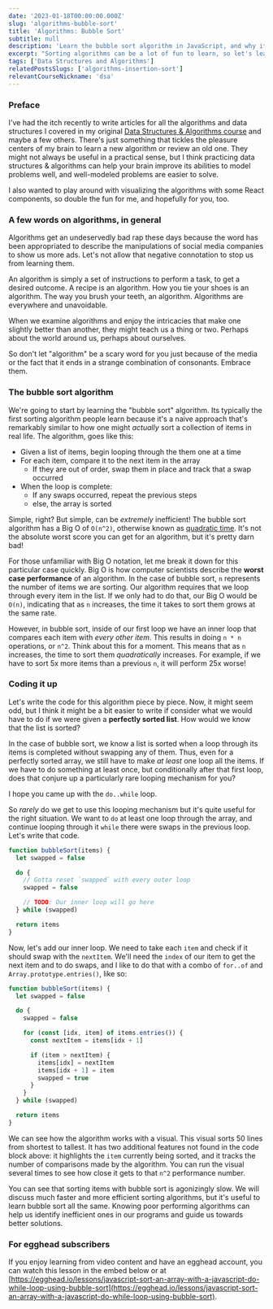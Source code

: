 ```yaml
---
date: '2023-01-18T00:00:00.000Z'
slug: 'algorithms-bubble-sort'
title: 'Algorithms: Bubble Sort'
subtitle: null
description: 'Learn the bubble sort algorithm in JavaScript, and why it is such a bad way to sort items'
excerpt: "Sorting algorithms can be a lot of fun to learn, so let's learn and visualize the bubble sort algorithm in JavaScript."
tags: ['Data Structures and Algorithms']
relatedPostsSlugs: ['algorithms-insertion-sort']
relevantCourseNickname: 'dsa'
---
```



### Preface

I've had the itch recently to write articles for all the algorithms and data structures I covered in my original [Data Structures & Algorithms course](https://egghead.io/courses/data-structures-and-algorithms-in-javascript) and maybe a few others. <Marker content="Who knows? Maybe start working on another course." /> There's just something that tickles the pleasure centers of my brain to learn a new algorithm or review an old one. They might not always be useful in a practical sense, <Marker content="You will literally never use bubble sort at work, except as a joke." /> but I think practicing data structures & algorithms can help your brain improve its abilities to model problems well, and well-modeled problems are easier to solve.

I also wanted to play around with visualizing the algorithms with some React components, so double the fun for me, and hopefully for you, too.

### A few words on algorithms, in general

Algorithms get an undeservedly bad rap these days because the word has been appropriated to describe the manipulations of social media companies to show us more ads. Let's not allow that negative connotation to stop us from learning them.

An algorithm is simply a set of instructions to perform a task, to get a desired outcome. A recipe is an algorithm. How you tie your shoes is an algorithm. The way you brush your teeth, an algorithm. Algorithms are everywhere and unavoidable.

When we examine algorithms and enjoy the intricacies that make one slightly better than another, they might teach us a thing or two. Perhaps about the world around us, perhaps about ourselves.

So don't let "algorithm" be a scary word for you just because of the media or the fact that it ends in a strange combination of consonants. Embrace them.

### The bubble sort algorithm

We're going to start by learning the "bubble sort" algorithm. Its typically the first sorting algorithm people learn because it's a naive approach that's remarkably similar to how one might _actually_ sort a collection of items in real life. The algorithm, goes like this:

- Given a list of items, begin looping through the them one at a time
- For each item, compare it to the next item in the array
  - If they are out of order, swap them in place and track that a swap occurred
- When the loop is complete:
  - If any swaps occurred, repeat the previous steps
  - else, the array is sorted

Simple, right? But simple, can be _extremely_ inefficient! The bubble sort algorithm has a Big O of `O(n^2)`, otherwise known as [quadratic time](https://en.wikipedia.org/wiki/Time_complexity). It's not the absolute worst score you can get for an algorithm, but it's pretty darn bad!

For those unfamiliar with Big O notation, let me break it down for this particular case quickly. <Marker content="I know better than to promise a separate blog post on a topic, but this is by no means an exhaustive explanation of Big O." /> Big O is how computer scientists describe the **worst case performance** of an algorithm. In the case of bubble sort, `n` represents the number of items we are sorting. Our algorithm requires that we loop through every item in the list. If we only had to do that, our Big O would be `O(n)`, indicating that as `n` increases, the time it takes to sort them grows at the same rate.

However, in bubble sort, inside of our first loop we have an inner loop that compares each item with _every other item_. This results in doing `n * n` operations, or `n^2`. Think about this for a moment. This means that as `n` increases, the time to sort them _quadratically_ increases. For example, if we have to sort 5x more items than a previous `n`, it will perform 25x worse!

### Coding it up

Let's write the code for this algorithm piece by piece. Now, it might seem odd, but I think it might be a bit easier to write if consider what we would have to do if we were given a **perfectly sorted list**. How would we know that the list is sorted?

In the case of bubble sort, we know a list is sorted when a loop through its items is completed without swapping any of them. Thus, even for a perfectly sorted array, we still have to make _at least_ one loop all the items. If we have to do something at least once, but conditionally after that first loop, does that conjure up a particularly rare looping mechanism for you?

I hope you came up with the `do..while` loop.

So _rarely_ do we get to use this looping mechanism but it's quite useful for the right situation. We want to `do` at least one loop through the array, and continue looping through it `while` there were swaps in the previous loop. Let's write that code.

```javascript
function bubbleSort(items) {
  let swapped = false

  do {
    // Gotta reset `swapped` with every outer loop
    swapped = false

    // TODO: Our inner loop will go here
  } while (swapped)

  return items
}
```

Now, let's add our inner loop. We need to take each `item` and check if it should swap with the `nextItem`. We'll need the `index` of our item to get the next item and to do swaps, and I like to do that with a combo of `for..of` and `Array.prototype.entries()`, like so: <Marker content="For this algorithm, because there is no need to <code>break</code> or <code>continue</code>, you could also use <code>Array.prototype.forEach</code> with a callback that made use of both the <code>item</code> and the <code>index</code> instead." />

```javascript
function bubbleSort(items) {
  let swapped = false

  do {
    swapped = false

    for (const [idx, item] of items.entries()) {
      const nextItem = items[idx + 1]

      if (item > nextItem) {
        items[idx] = nextItem
        items[idx + 1] = item
        swapped = true
      }
    }
  } while (swapped)

  return items
}
```

We can see how the algorithm works with a visual. This visual sorts 50 lines from shortest to tallest. It has two additional features not found in the code block above: it highlights the `item` currently being sorted, and it tracks the number of comparisons made by the algorithm. You can run the visual several times to see how close it gets to that `n^2` performance number. <Marker content="If you have the time. Each run will take a little over a minute because this algorithm is so inefficient." />

<div class="my-8">
  <BubbleSortVisual client:load />
</div>

You can see that sorting items with bubble sort is agonizingly slow. We will discuss much faster and more efficient sorting algorithms, but it's useful to learn bubble sort all the same. Knowing poor performing algorithms can help us identify inefficient ones in our programs and guide us towards better solutions.

### For egghead subscribers

If you enjoy learning from video content and have an egghead account, you can watch this lesson in the embed below or at [https://egghead.io/lessons/javascript-sort-an-array-with-a-javascript-do-while-loop-using-bubble-sort](https://egghead.io/lessons/javascript-sort-an-array-with-a-javascript-do-while-loop-using-bubble-sort).

<div class="my-8">
  <EggheadEmbed
    src="https://egghead.io/lessons/javascript-sort-an-array-with-a-javascript-do-while-loop-using-bubble-sort/embed"
    title="Bubble Sort"
  />
</div>
